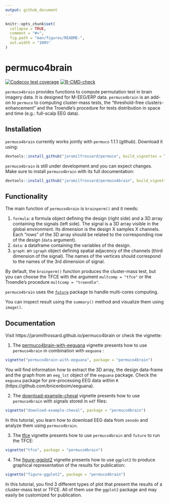 ```yaml
---
output: github_document
---
```


<!-- README.md is generated from README.Rmd. Please edit that file -->

```r
knitr::opts_chunk$set(
  collapse = TRUE,
  comment = "#>",
  fig.path = "man/figures/README-",
  out.width = "100%"
)
```

# permuco4brain

<!-- badges: start -->
[![Codecov test coverage](https://codecov.io/gh/jaromilfrossard/permuco4brain/branch/master/graph/badge.svg)](https://codecov.io/gh/jaromilfrossard/permuco4brain?branch=master)
[![R-CMD-check](https://github.com/jaromilfrossard/permuco4brain/workflows/R-CMD-check/badge.svg)](https://github.com/jaromilfrossard/permuco4brain/actions)
<!-- badges: end -->

`permuco4brain` provides functions to compute permutation test in brain imagery data. It is designed for M-EEG/ERP data. `permuco4brain` is an add-on to `permuco` to computing cluster-mass tests, the "threshold-free clusters-enhancement" and the Troendle's procedure for tests distribution in space and time (e.g.: full-scalp EEG data).

## Installation

`permuco4brain` currently works jointly with `permuco` 1.1.1 (github). Download it using: 

```r
devtools::install_github("jaromilfrossard/permuco", build_vignettes = TRUE)
```

`permuco4brain` is still under development and you can expect changes. Make sure to install `permuco4brain` with its full documentation:

```r
devtools::install_github("jaromilfrossard/permuco4brain", build_vignettes = TRUE)
```

## Functionality

The main function of `permuco4brain` is `brainperm()` and it needs:

1. `formula`: a formula object defining the design (right side) and a 3D array containing the signals (left side). The signal is a 3D array visible in the global environment. Its dimension is the design X samples X channels. Each "rows" of the 3D array should be related to the corresponding row of the design (`data` argument).
2. `data`: a dataframe containing the variables of the design.
3. `graph`: an `igraph` object defining spatial adjacency of the channels (third dimension of the signal). The names of the vertices should correspond to the names of the 3rd dimension of signal.

By default, the `brainperm()` function produces the cluster-mass test, but you can choose the TFCE with the argument `multcomp = "tfce"` or the Troendle's procedure `multcomp = "troendle"`.

`permuco4brain` uses the [`future`](https://CRAN.R-project.org/package=future) package to handle multi-cores computing.


You can inspect result using the `summary()` method and visualize them using `image()`.


## Documentation

Visit https://jaromilfrossard.github.io/permuco4brain or check the vignette:

1. The [permuco4brain-with-eeguana](https://jaromilfrossard.github.io/permuco4brain/articles/permuco4brain-with-eeguana.html) vignette presents how to use `permuco4brain` in combination with `eeguana` :

```r
vignette("permuco4brain-with-eeguana", package = "permuco4brain")
```

You will find information how to extract the 3D array, the design data-frame and the graph from an `eeg_lst` object of the `eeguana` package. Check the `eeguana` package for pre-processing EEG data within `R` (https://github.com/bnicenboim/eeguana).


2. The [download-example-cheval](https://jaromilfrossard.github.io/permuco4brain/articles/download-example-cheval.html) vignette presents how to use `permuco4brain` with signals stored in `edf` files:

```r
vignette("download-example-cheval", package = "permuco4brain")
```

In this tutorial, you learn how to download EEG data from `zenodo` and analyze them using `permuco4brain`.


3. The [tfce](https://jaromilfrossard.github.io/permuco4brain/articles/tfce.html) vignette presents how to use `permuco4brain` and `future` to run the TFCE:

```r
vignette("tfce", package = "permuco4brain")
```


4. The [figure-ggplot2](https://jaromilfrossard.github.io/permuco4brain/articles/figure-ggplot2.html) vignette presents how to use `ggplot2` to produce graphical representation of the results for publication:

```r
vignette("figure-ggplot2", package = "permuco4brain")
```

In this tutorial, you find 3 different types of plot that present the results of a cluster-mass test or TFCE. All of them use the `ggplot2` package and may easily be customized for publication.

